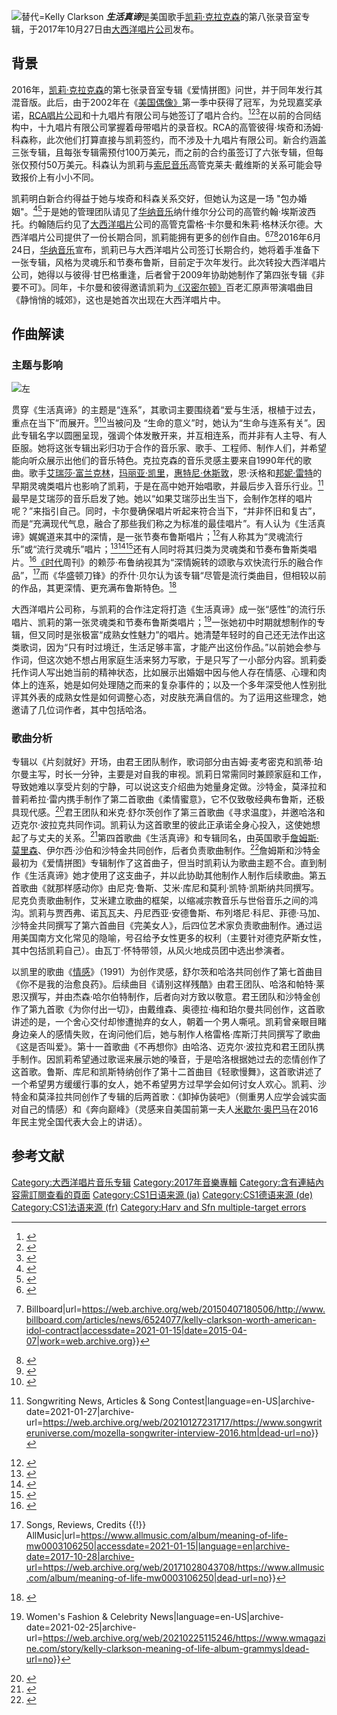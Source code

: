 [[File:Kelly_Clarkson_57th_Presidential_Inauguration-cropped.jpg|替代=Kelly Clarkson]]
'''''生活真谛'''''是美国歌手[[凱莉·克萊森|凯莉·克拉克森]]的第八张录音室专辑，于2017年10月27日由[[大西洋唱片|大西洋唱片公司]]发布。

== 背景 ==
2016年，[[凱莉·克萊森|凯莉·克拉克森]]的第七张录音室专辑《爱情拼图》问世，并于同年发行其混音版。此后，由于2002年在《[[美國偶像|美国偶像》]]第一季中获得了冠军，为兑现嘉奖承诺，[[RCA唱片|RCA唱片公司]]和十九唱片有限公司与她签订了唱片合约。<ref>{{Cite web|title=On The Charts This Week|url=https://www.fyimusicnews.ca/articles/2016/03/08/charts-week|accessdate=2021-01-15|date=2016-03-08|work=FYIMusicNews|language=en|archive-date=2021-01-21|archive-url=https://web.archive.org/web/20210121003459/https://www.fyimusicnews.ca/articles/2016/03/08/charts-week|dead-url=no}}</ref><ref>{{Cite web|title=RCA Chiefs Peter Edge and Tom Corson on Signing Zayn Malik and Enrique Iglesias -- and Being Blissfully Unaware of Miley Cyrus' VMA Plans|url=https://www.billboard.com/articles/business/6677748/rca-peter-edge-tom-corson-zayn-malik-enrique-iglesias-miley-cyrus|accessdate=2021-01-15|work=Billboard|language=en|archive-date=2020-12-01|archive-url=https://web.archive.org/web/20201201130907/https://www.billboard.com/articles/business/6677748/rca-peter-edge-tom-corson-zayn-malik-enrique-iglesias-miley-cyrus|dead-url=no}}</ref><ref>{{Cite web|title=Review: Kelly Clarkson's Meaning of Life|url=https://www.spin.com/2017/11/kelly-clarkson-meaning-of-life-review/|accessdate=2021-01-15|date=2017-11-08|work=Spin|archive-date=2021-01-22|archive-url=https://web.archive.org/web/20210122091427/https://www.spin.com/2017/11/kelly-clarkson-meaning-of-life-review/|dead-url=no}}</ref>在以前的合同结构中，十九唱片有限公司掌握着母带唱片的录音权。RCA的高管彼得·埃奇和汤姆·科森称，此次他们打算直接与凯莉签约，而不涉及十九唱片有限公司。新合约涵盖三张专辑，且每张专辑需预付100万美元，而之前的合约虽签订了六张专辑，但每张仅预付50万美元。科森认为凯莉与[[索尼音樂娛樂|索尼音乐]]高管克莱夫·戴维斯的关系可能会导致报价上有小小不同。

凯莉明白新合约得益于她与埃奇和科森关系交好，但她认为这是一场 "包办婚姻"。<ref>{{Cite web |url=https://www.digitalmusicnews.com/wp-content/uploads/2014/07/sonyv19.pdf?b56280&b56280 |title=存档副本 |access-date=2021-01-22 |archive-date=2021-01-22 |archive-url=https://web.archive.org/web/20210122103234/https://www.digitalmusicnews.com/wp-content/uploads/2014/07/sonyv19.pdf?b56280&b56280 |dead-url=no }}</ref><ref>{{Cite web|title=10-K|url=https://www.sec.gov/Archives/edgar/data/793044/000095012308002457/y50437e10vk.htm|accessdate=2021-01-15|work=www.sec.gov|archive-date=2021-01-21|archive-url=https://web.archive.org/web/20210121193126/https://www.sec.gov/Archives/edgar/data/793044/000095012308002457/y50437e10vk.htm|dead-url=no}}</ref>于是她的管理团队请见了[[華納音樂集團|华纳音乐]]纳什维尔分公司的高管约翰·埃斯波西托。约翰随后约见了[[大西洋唱片|大西洋唱片]]公司的高管克雷格·卡尔曼和朱莉·格林沃尔德。大西洋唱片公司提供了一份长期合同，凯莉能拥有更多的创作自由。<ref>{{Cite web|title=Grammy Award Winner Kelly Clarkson Releases "Piece By Piece (Idol Version)"|url=https://www.rcarecords.com/news/grammy-award-winner-kelly-clarkson-releases-piece-piece-idol-version-today/|accessdate=2021-01-15|work=RCA Records|language=en|archive-date=2019-12-25|archive-url=https://web.archive.org/web/20191225043028/https://www.rcarecords.com/news/grammy-award-winner-kelly-clarkson-releases-piece-piece-idol-version-today/|dead-url=no}}</ref><ref>{{Cite web|title=Now Free From Her 'Idol' Contract, What's Kelly Clarkson Worth? {{!}} Billboard|url=https://web.archive.org/web/20150407180506/http://www.billboard.com/articles/news/6524077/kelly-clarkson-worth-american-idol-contract|accessdate=2021-01-15|date=2015-04-07|work=web.archive.org}}</ref><ref>{{Cite web|title=Kelly Clarkson Has No Problem With Her Current RCA Team, Despite 'Blackmail' Remark|url=https://www.billboard.com/articles/news/6913438/kelly-clarkson-rca-blackmail-dr-luke|accessdate=2021-01-15|work=Billboard|language=en|archive-date=2021-01-22|archive-url=https://web.archive.org/web/20210122214442/https://www.billboard.com/articles/news/6913438/kelly-clarkson-rca-blackmail-dr-luke|dead-url=no}}</ref>2016年6月24日，[[華納音樂集團|华纳音乐]]宣布，凯莉已与大西洋唱片公司签订长期合约，她将着手准备下一张专辑，风格为灵魂乐和节奏布鲁斯，目前定于次年发行。此次转投大西洋唱片公司，她得以与彼得·甘巴格重逢，后者曾于2009年协助她制作了第四张专辑《非要不可》。同年，卡尔曼和彼得邀请凯莉为[[漢密爾頓_(音樂劇)|《汉密尔顿》]]百老汇原声带演唱曲目《静悄悄的城郊》，这也是她首次出现在大西洋唱片中。


== 作曲解读 ==

=== 主题与影响 ===
[[File:Kelly_Clarkson_-_Meaning_of_Life_logo.svg|左]]
{{Quote box}}


贯穿《生活真谛》的主题是“连系”，其歌词主要围绕着“爱与生活，根植于过去，重点在当下”而展开。<ref>{{Cite web|title=Kelly Clarkson Says Next Soul Album Not 'Stronger 2.0,' Really Sing on It|url=https://people.com/music/kelly-clarkson-new-soul-album-not-stronger-get-to-sing/|accessdate=2021-01-15|work=PEOPLE.com|language=EN|archive-date=2021-01-22|archive-url=https://web.archive.org/web/20210122021105/https://people.com/music/kelly-clarkson-new-soul-album-not-stronger-get-to-sing/|dead-url=no}}</ref><ref>{{Cite web|title=Kelly Clarkson Says Recording Soulful New Album Is "Effortless" - Music News - ABC News Radio|url=http://abcnewsradioonline.com/music-news/2016/10/14/kelly-clarkson-says-recording-soulful-new-album-is-effortles.html/|accessdate=2021-01-15|work=abcnewsradioonline.com|language=en|archive-date=2021-01-28|archive-url=https://web.archive.org/web/20210128142916/http://abcnewsradioonline.com/music-news/2016/10/14/kelly-clarkson-says-recording-soulful-new-album-is-effortles.html|dead-url=no}}</ref>当被问及 “生命的意义”时，她认为“生命与连系有关”。因此专辑名字以圆圈呈现，强调个体发散开来，并互相连系，而并非有人主导、有人臣服。她将这张专辑出彩归功于合作的音乐家、歌手、工程师、制作人们，并希望能向听众展示出他们的音乐特色。克拉克森的音乐灵感主要来自1990年代的歌曲。歌手[[艾瑞莎·弗蘭克林|艾瑞莎·富兰克林]]，[[瑪麗亞·凱莉|玛丽亚·凯里]]，[[惠特妮·休斯顿|惠特尼·休斯敦]]，恩·沃格和[[邦妮·雷特|邦妮·雷特]]的早期灵魂类唱片也影响了凯莉，于是在高中她开始唱歌，并最后步入音乐行业。<ref>{{Cite web|title=Mozella Interview - Hit Pop Songwriter & Artist|url=http://www.songwriteruniverse.com/mozella-songwriter-interview-2016.htm|accessdate=2021-01-15|date=2016-04-06|work=Songwriter Universe {{!}} Songwriting News, Articles & Song Contest|language=en-US|archive-date=2021-01-27|archive-url=https://web.archive.org/web/20210127231717/https://www.songwriteruniverse.com/mozella-songwriter-interview-2016.htm|dead-url=no}}</ref>最早是艾瑞莎的音乐启发了她。她以“如果艾瑞莎出生当下，会制作怎样的唱片呢？”来指引自己。同时，卡尔曼确保唱片听起来符合当下，“并非怀旧和复古”，而是“充满现代气息，融合了那些我们称之为标准的最佳唱片”。有人认为《生活真谛》娓娓道来其中的深情，是一张节奏布鲁斯唱片；<ref>{{Cite journal|title=My December|url=https://en.wikipedia.org/w/index.php?title=My_December&oldid=997679529|date=2021-01-01|journal=Wikipedia|language=en}}</ref>有人称其为“灵魂流行乐”或“流行灵魂乐”唱片；<ref>{{Cite web|title=Kelly Clarkson's secret weapon on 'Meaning of Life'? Her backup singers|url=https://ew.com/music/2017/10/30/kelly-clarksons-meaning-of-life-backup-singers/|accessdate=2021-01-15|work=EW.com|language=EN|archive-date=2021-02-11|archive-url=https://web.archive.org/web/20210211204809/https://ew.com/music/2017/10/30/kelly-clarksons-meaning-of-life-backup-singers/|dead-url=no}}</ref><ref>{{Cite web|title=Kelly Clarkson explains the title of her new album ‘Meaning of Life’|url=https://www.today.com/video/kelly-clarkson-explains-the-title-of-her-new-album-meaning-of-life-1042202691914|accessdate=2021-01-15|work=TODAY.com|language=en|archive-date=2021-01-21|archive-url=https://web.archive.org/web/20210121200213/https://www.today.com/video/kelly-clarkson-explains-the-title-of-her-new-album-meaning-of-life-1042202691914|dead-url=no}}</ref><ref>{{Cite web|title=Kelly Clarkson Tells Bob & Christine The 'Meaning of Life'|url=https://litefm.iheart.com/content/2017-09-20-kelly-clarkson-tells-bob-christine-the-meaning-of-life/|accessdate=2021-01-15|work=106.7 Lite fm|language=en|archive-date=2021-01-21|archive-url=https://web.archive.org/web/20210121214147/https://litefm.iheart.com/content/2017-09-20-kelly-clarkson-tells-bob-christine-the-meaning-of-life/|dead-url=no}}</ref>还有人同时将其归类为灵魂类和节奏布鲁斯类唱片。<ref>{{Cite web|title=This Simple Advice From Kelly Clarkson Will Blow Your Mind|url=https://www.refinery29.com/en-us/2017/10/178461/kelly-clarkson-meaning-of-life-interview|accessdate=2021-01-15|last=Davis|first=Arianna|work=www.refinery29.com|language=en|archive-date=2021-01-21|archive-url=https://web.archive.org/web/20210121202258/https://www.refinery29.com/en-us/2017/10/178461/kelly-clarkson-meaning-of-life-interview|dead-url=no}}</ref>[[時代雜誌|《]][[時代雜誌|时代]]周刊》的赖莎·布鲁纳视其为“深情婉转的颂歌与欢快流行乐的融合作品”，<ref>{{Citation|title=Meaning of Life - Kelly Clarkson {{!}} Songs, Reviews, Credits {{!}} AllMusic|url=https://www.allmusic.com/album/meaning-of-life-mw0003106250|accessdate=2021-01-15|language=en|archive-date=2017-10-28|archive-url=https://web.archive.org/web/20171028043708/https://www.allmusic.com/album/meaning-of-life-mw0003106250|dead-url=no}}</ref>而《华盛顿刀锋》的乔什·贝尔认为该专辑“尽管是流行类曲目，但相较以前的作品，其更深情、更充满布鲁斯特色。<ref>{{Cite web |url=https://www.axs.com/kelly-clarkson-goes-youtube-live-to-give-meaning-of-life-details-122837 |title=存档副本 |access-date=2021-01-22 |archive-date=2018-06-21 |archive-url=https://web.archive.org/web/20180621070001/https://www.axs.com/kelly-clarkson-goes-youtube-live-to-give-meaning-of-life-details-122837 |dead-url=no }}</ref> 

大西洋唱片公司称，与凯莉的合作注定将打造《生活真谛》成一张“感性”的流行乐唱片、凯莉的第一张灵魂类和节奏布鲁斯类唱片；<ref>{{Cite web|title=How Kelly Clarkson Finally Released the Album She's Wanted to Make Since Junior High|url=https://www.wmagazine.com/story/kelly-clarkson-meaning-of-life-album-grammys/|accessdate=2021-01-15|work=W Magazine {{!}} Women's Fashion & Celebrity News|language=en-US|archive-date=2021-02-25|archive-url=https://web.archive.org/web/20210225115246/https://www.wmagazine.com/story/kelly-clarkson-meaning-of-life-album-grammys|dead-url=no}}</ref>一张她初中时期就想制作的专辑，但又同时是张极富“成熟女性魅力”的唱片。她清楚年轻时的自己还无法作出这类歌词，因为“只有时过境迁，生活足够丰富，才能产出这份作品。”以前她会参与作词，但这次她不想占用家庭生活来努力写歌，于是只写了一小部分内容。凯莉委托作词人写出她当前的精神状态，比如展示出婚姻中因与他人存在情感、心理和肉体上的连系，她是如何处理随之而来的复杂事件的；以及一个多年深受他人性别批评其外表的成熟女性是如何调整心态，对皮肤充满自信的。为了运用这些理念，她邀请了几位词作者，其中包括哈洛。 

=== 歌曲分析 ===
{{Listen}}
专辑以《片刻就好》开场，由君王团队制作，歌词部分由吉姆·麦考密克和凯蒂·珀尔曼主写，时长一分钟，主要是对自我的审视。凯莉日常需同时兼顾家庭和工作，导致她难以享受片刻的宁静，可以说这支介绍曲为她量身定做。沙特金，莫泽拉和普莉希拉·雷内携手制作了第二首歌曲《柔情蜜意》，它不仅致敬经典布鲁斯，还极具现代感。<ref>{{Cite web|title=Kelly Clarkson Told Us Why the Lows Are Key to Your Story|url=https://advice.theshineapp.com/articles/kelly-clarkson-told-us-why-the-lows-are-key-to-your-story/|accessdate=2021-01-15|last=Goldberg|first=Haley|work=Shine|language=en|archive-date=2021-01-21|archive-url=https://web.archive.org/web/20210121230322/https://advice.theshineapp.com/articles/kelly-clarkson-told-us-why-the-lows-are-key-to-your-story/|dead-url=no}}</ref>君王团队和米克·舒尔茨创作了第三首歌曲《寻求温度》，并邀哈洛和迈克尔·波拉克共同作词。凯莉认为这首歌里的彼此正承诺全身心投入，这使她想起了与丈夫的关系。<ref>{{Cite web|title=‘Meaning of Life’: Clarkson’s soulful stunner|url=https://www.newsday.com/entertainment/music/meaning-of-life-review-kelly-clarkson-s-soulful-stunner-1.14619423|accessdate=2021-01-15|work=Newsday|language=en|archive-date=2020-11-30|archive-url=https://web.archive.org/web/20201130154809/https://www.newsday.com/entertainment/music/meaning-of-life-review-kelly-clarkson-s-soulful-stunner-1.14619423|dead-url=no}}</ref>第四首歌曲《生活真谛》和专辑同名，由英国歌手[[詹姆斯·莫里森|詹姆斯·莫里森]]、伊尔西·沙伯和沙特金共同创作，后者负责歌曲制作。<ref>{{Cite web|title=Kelly Clarkson shakes up her approach on ‘Meaning of Life’ - Las Vegas Weekly|url=https://lasvegasweekly.com/ae/music/2017/oct/26/kelly-clarkson-shakes-up-her-approach-on-meaning-o/|accessdate=2021-01-15|work=lasvegasweekly.com|archive-date=2018-07-20|archive-url=https://web.archive.org/web/20180720135848/https://lasvegasweekly.com/ae/music/2017/oct/26/kelly-clarkson-shakes-up-her-approach-on-meaning-o/|dead-url=no}}</ref>詹姆斯和沙特金最初为《爱情拼图》专辑制作了这首曲子，但当时凯莉认为歌曲主题不合。直到制作《生活真谛》她才使用了这支曲子，并以此协助其他制作人制作后续歌曲。第五首歌曲《就那样感动你》由尼克·鲁斯、艾米·库尼和莫利·凯特·凯斯纳共同撰写。尼克负责歌曲制作，艾米建立歌曲的框架，以缩减宗教音乐与世俗音乐之间的鸿沟。凯莉与贾西弗、诺瓦瓦夫、丹尼西亚·安德鲁斯、布列塔尼·科尼、菲德·马加、沙特金共同撰写了第六首曲目《完美女人》，后四位艺术家负责歌曲制作。通过运用美国南方文化常见的隐喻，号召给予女性更多的权利（主要针对德克萨斯女性，其中包括凯莉自己）。由瓦丁·怀特带领，从风火地成员团中选出参演者。

以凯里的歌曲《[[情感_(瑪麗亞·凱莉歌曲)|情感]]》（1991）为创作灵感，舒尔茨和哈洛共同创作了第七首曲目《你不是我的治愈良药》。后续曲目《请别这样残酷》由君王团队、哈洛和帕特·莱恩汉撰写，并由杰森·哈尔伯特制作，后者向对方致以敬意。君王团队和沙特金创作了第九首歌《为你付出一切》，由戴维森、奥德拉·梅和珀尔曼共同创作，这首歌讲述的是，一个舍心交付却惨遭抛弃的女人，朝着一个男人嘶吼。凯莉曾亲眼目睹身边亲人的感情失败，在询问他们后，她与制作人格雷格·库斯汀共同撰写了歌曲《这是否叫爱》。第十一首歌曲《不再想你》由哈洛、迈克尔·波拉克和君王团队携手制作。因凯莉希望通过歌谣来展示她的嗓音，于是哈洛根据她过去的恋情创作了这首歌。鲁斯、库尼和凯斯特纳创作了第十二首曲目《轻歌慢舞》，这首歌讲述了一个希望男方缓缓行事的女人，她不希望男方过早学会如何讨女人欢心。凯莉、沙特金和莫泽拉共同创作了专辑的后两首歌：《卸掉伪装吧》（侧重男人应学会诚实面对自己的情感）和《奔向巅峰》（灵感来自美国前第一夫人[[米歇爾·奧巴馬|米歇尔·奥巴马]]在2016年民主党全国代表大会上的讲话）。 

== 参考文献 ==

[[Category:大西洋唱片音乐专辑|Category:大西洋唱片音乐专辑]]
[[Category:2017年音樂專輯|Category:2017年音樂專輯]]
[[Category:含有連結內容需訂閱查看的頁面|Category:含有連結內容需訂閱查看的頁面]]
[[Category:CS1日语来源_(ja)|Category:CS1日语来源 (ja)]]
[[Category:CS1德语来源_(de)|Category:CS1德语来源 (de)]]
[[Category:CS1法语来源_(fr)|Category:CS1法语来源 (fr)]]
[[Category:Harv_and_Sfn_multiple-target_errors|Category:Harv and Sfn multiple-target errors]]